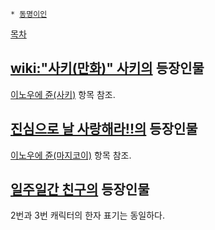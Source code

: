  * [[동명이인]]

[[목차]]

== [[wiki:"사키(만화)" 사키]]의 등장인물 ==
[[이노우에 쥰(사키)]] 항목 참조.

== [[진심으로 날 사랑해라!!]]의 등장인물 ==
[[이노우에 쥰(마지코이)]] 항목 참조.

== [[일주일간 친구]]의 등장인물 ==
2번과 3번 캐릭터의 한자 표기는 동일하다.
